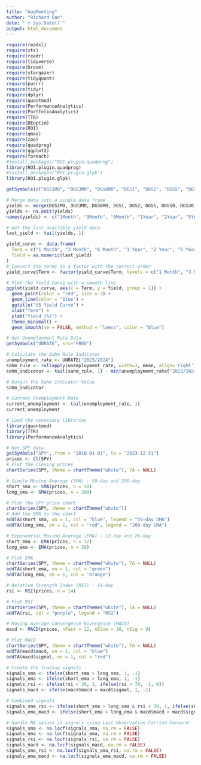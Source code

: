 ---
title: "AugMeeting"
author: "Richard Gan"
date: "`r Sys.Date()`"
output: html_document
---
```{r}
require(readxl)
require(xts)
require(readr)
require(tidyverse)
require(broom)
require(stargazer)
require(tidyquant)
require(purrr)
require(tidyr)
require(dplyr)
require(quantmod)
require(PerformanceAnalytics)
require(PortfolioAnalytics)
require(TTR)
require(DEoptim)
require(ROI)
require(qmao)
require(zoo)
require(quadprog)
require(ggplot2)
require(foreach)
#install.packages("ROI.plugin.quadprog")
library(ROI.plugin.quadprog)
#install.packages("ROI.plugin.glpk")
library(ROI.plugin.glpk)
```



```{r}
getSymbols(c("DGS1MO", "DGS3MO", "DGS6MO", "DGS1", "DGS2", "DGS5", "DGS10", "DGS30"), src="FRED")

```


```{r}
# Merge data into a single data frame
yields <- merge(DGS1MO, DGS3MO, DGS6MO, DGS1, DGS2, DGS5, DGS10, DGS30)
yields <- na.omit(yields)
names(yields) <- c("1Month", "3Month", "6Month", "1Year", "2Year", "5Year", "10Year", "30Year")
```


```{r}
# Get the last available yield data
last_yield <- tail(yields, 1)

yield_curve <- data.frame(
  Term = c("1 Month", "3 Month", "6 Month", "1 Year", "2 Year", "5 Year", "10 Year", "30 Year"),
  Yield = as.numeric(last_yield)
)
# Convert the terms to a factor with the correct order
yield_curve$Term <- factor(yield_curve$Term, levels = c("1 Month", "3 Month", "6 Month", "1 Year", "2 Year", "5 Year", "10 Year", "30 Year"))
```


```{r}
# Plot the Yield Curve with a smooth line
ggplot(yield_curve, aes(x = Term, y = Yield, group = 1)) +
  geom_point(color = "red", size = 3) +
  geom_line(color = "blue") +
  ggtitle("US Yield Curve") +
  xlab("Term") +
  ylab("Yield (%)") +
  theme_minimal() +
  geom_smooth(se = FALSE, method = "loess", color = "blue")
```

```{r}
# Get Unemployment Rate Data
getSymbols("UNRATE", src="FRED")

# Calculate the Sahm Rule Indicator
unemployment_rate <- UNRATE["2023/2024"]
sahm_rule <- rollapply(unemployment_rate, width=3, mean, align='right')
sahm_indicator <- tail(sahm_rule, 1) - min(unemployment_rate["2023/2024"])

# Output the Sahm Indicator Value
sahm_indicator

# Current Unemployment Rate
current_unemployment <- tail(unemployment_rate, 1)
current_unemployment

```


```{r}
# Load the necessary libraries
library(quantmod)
library(TTR)
library(PerformanceAnalytics)
```

```{r}
# Get SPY data
getSymbols("SPY", from = "2010-01-01", to = "2023-12-31")
prices <- Cl(SPY)
# Plot the closing prices
chartSeries(SPY, theme = chartTheme("white"), TA = NULL)
```

```{r}
# Simple Moving Average (SMA) - 50-day and 200-day
short_sma <- SMA(prices, n = 50)
long_sma <- SMA(prices, n = 200)
```

```{r}
# Plot the SPY price chart
chartSeries(SPY, theme = chartTheme("white"))
# Add the SMA to the chart
addTA(short_sma, on = 1, col = "blue", legend = "50-day SMA")
addTA(long_sma, on = 1, col = "red", legend = "200-day SMA")
```




```{r}
# Exponential Moving Average (EMA) - 12-day and 26-day
short_ema <- EMA(prices, n = 12)
long_ema <- EMA(prices, n = 26)

# Plot EMA
chartSeries(SPY, theme = chartTheme("white"), TA = NULL)
addTA(short_ema, on = 1, col = "green")
addTA(long_ema, on = 1, col = "orange")
```
```{r}
# Relative Strength Index (RSI) - 14-day
rsi <- RSI(prices, n = 14)

# Plot RSI
chartSeries(SPY, theme = chartTheme("white"), TA = NULL)
addTA(rsi, col = "purple", legend = "RSI")
```



```{r}
# Moving Average Convergence Divergence (MACD)
macd <- MACD(prices, nFast = 12, nSlow = 26, nSig = 9)

# Plot MACD
chartSeries(SPY, theme = chartTheme("white"), TA = NULL)
addTA(macd$macd, on = 1, col = "blue")
addTA(macd$signal, on = 1, col = "red")
```

```{r}
# Create the trading signals
signals_sma <- ifelse(short_sma > long_sma, 1, -1)
signals_ema <- ifelse(short_ema > long_ema, 1, -1)
signals_rsi <- ifelse(rsi < 30, 1, ifelse(rsi > 70, -1, 0))
signals_macd <- ifelse(macd$macd > macd$signal, 1, -1)

# Combined signals
signals_sma_rsi <- ifelse(short_sma > long_sma & rsi < 30, 1, ifelse(short_sma < long_sma & rsi > 70, -1, 0))
signals_ema_macd <- ifelse(short_ema > long_ema & macd$macd > macd$signal, 1, ifelse(short_ema < long_ema & macd$macd < macd$signal, -1, 0))
```


```{r}
# Handle NA values in signals using Last Observation Carried Forward
signals_sma <- na.locf(signals_sma, na.rm = FALSE)
signals_ema <- na.locf(signals_ema, na.rm = FALSE)
signals_rsi <- na.locf(signals_rsi, na.rm = FALSE)
signals_macd <- na.locf(signals_macd, na.rm = FALSE)
signals_sma_rsi <- na.locf(signals_sma_rsi, na.rm = FALSE)
signals_ema_macd <- na.locf(signals_ema_macd, na.rm = FALSE)
```

